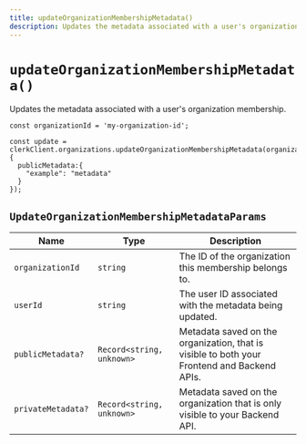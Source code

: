 ```yaml
---
title: updateOrganizationMembershipMetadata()
description: Updates the metadata associated with a user's organization membership.
---
```


# `updateOrganizationMembershipMetadata()`

Updates the metadata associated with a user's organization membership.

```tsx
const organizationId = 'my-organization-id';

const update = clerkClient.organizations.updateOrganizationMembershipMetadata(organizationId,{
  publicMetadata:{
    "example": "metadata"
  }
});
```

## `UpdateOrganizationMembershipMetadataParams`

| Name | Type | Description |
| --- | --- | --- |
| `organizationId` | `string` | The ID of the organization this membership belongs to. |
| `userId` | `string` | The user ID associated with the metadata being updated. |
| `publicMetadata?` | `Record<string, unknown>` | Metadata saved on the organization, that is visible to both your Frontend and Backend APIs. |
| `privateMetadata?`	| `Record<string, unknown>` | Metadata saved on the organization that is only visible to your Backend API. |